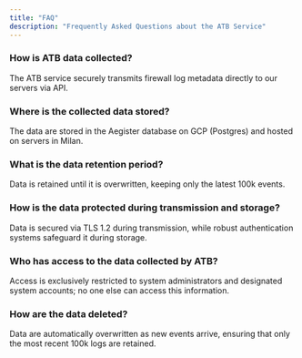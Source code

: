 ```yaml
---
title: "FAQ"
description: "Frequently Asked Questions about the ATB Service"
---
```


### How is ATB data collected?
The ATB service securely transmits firewall log metadata directly to our servers via API.

### Where is the collected data stored?
The data are stored in the Aegister database on GCP (Postgres) and hosted on servers in Milan.

### What is the data retention period?
Data is retained until it is overwritten, keeping only the latest 100k events.

### How is the data protected during transmission and storage?
Data is secured via TLS 1.2 during transmission, while robust authentication systems safeguard it during storage.

### Who has access to the data collected by ATB?
Access is exclusively restricted to system administrators and designated system accounts; no one else can access this information.

### How are the data deleted?
Data are automatically overwritten as new events arrive, ensuring that only the most recent 100k logs are retained.
